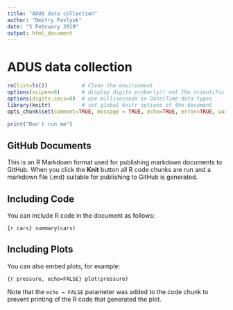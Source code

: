 ```yaml
---
title: "ADUS data collection"
author: "Dmitry Pavlyuk"
date: "5 February 2019"
output: html_document
---
```



ADUS data collection
================

```r
rm(list=ls())           # Clean the environment
options(scipen=6)       # display digits proberly!! not the scientific version
options(digits.secs=6)  # use milliseconds in Date/Time data types
library(knitr)          # set global knitr options of the document
opts_chunk$set(comment=TRUE, message = TRUE, echo=TRUE, error=TRUE, warning=TRUE)
```

```r
print("Don't run me")
```

GitHub Documents
----------------

This is an R Markdown format used for publishing markdown documents to GitHub. When you click the **Knit** button all R code chunks are run and a markdown file (.md) suitable for publishing to GitHub is generated.

Including Code
--------------

You can include R code in the document as follows:

`{r cars} summary(cars)`

Including Plots
---------------

You can also embed plots, for example:

`{r pressure, echo=FALSE} plot(pressure)`

Note that the `echo = FALSE` parameter was added to the code chunk to prevent printing of the R code that generated the plot.

